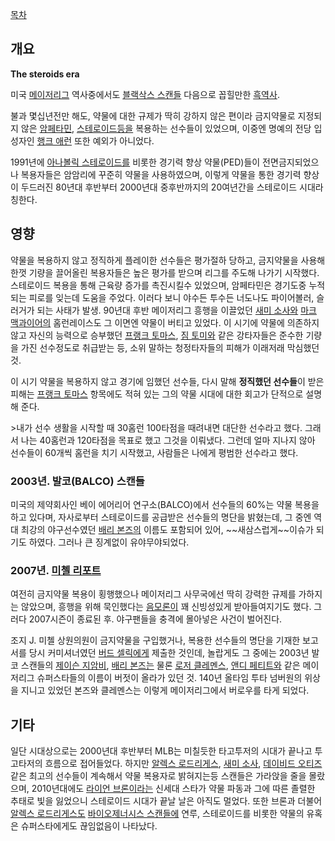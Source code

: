 [[목차]]
== 개요 ==
'''The steroids era'''

미국 [[메이저리그]] 역사중에서도 [[블랙삭스 스캔들]] 다음으로 꼽힐만한 [[흑역사]].

불과 몇십년전만 해도, 약물에 대한 규제가 딱히 강하지 않은 편이라 금지약물로 지정되지 않은 [[암페타민]], [[스테로이드]]등을 복용하는 선수들이 있었으며, 이중엔 명예의 전당 입성자인 [[행크 애런]] 또한 예외가 아니었다.

1991년에 [[아나볼릭 스테로이드]]를 비롯한 경기력 향상 약물(PED)들이 전면금지되었으나 복용자들은 암암리에 꾸준히 약물을 사용하였으며, 이렇게 약물을 통한 경기력 향상이 두드러진 80년대 후반부터 2000년대 중후반까지의 20여년간을 스테로이드 시대라 칭한다.
== 영향 ==
약물을 복용하지 않고 정직하게 플레이한 선수들은 평가절하 당하고, 금지약물을 사용해 한껏 기량을 끌어올린 복용자들은 높은 평가를 받으며 리그를 주도해 나가기 시작했다. 스테로이드 복용을 통해 근육량 증가를 촉진시킬수 있었으며, 암페타민은 경기도중 누적되는 피로를 잊는데 도움을 주었다. 이러다 보니 야수든 투수든 너도나도 파이어볼러, 슬러거가 되는 사태가 발생. 90년대 후반 메이저리그 흥행을 이끌었던 [[새미 소사]]와 [[마크 맥과이어]]의 홈런레이스도 그 이면엔 약물이 버티고 있었다. 이 시기에 약물에 의존하지 않고 자신의 능력으로 승부했던 [[프랭크 토마스]], [[짐 토미]]와 같은 강타자들은 준수한 기량을 가진 선수정도로 취급받는 등, 소위 말하는 청정타자들의 피해가 이래저래 막심했던 것.

이 시기 약물을 복용하지 않고 경기에 임했던 선수들, 다시 말해 '''정직했던 선수들'''이 받은 피해는 [[프랭크 토마스]] 항목에도 적혀 있는 그의 약물 시대에 대한 회고가 단적으로 설명해 준다. 

>내가 선수 생활을 시작할 때 30홈런 100타점을 때려내면 대단한 선수라고 했다. 그래서 나는 40홈런과 120타점을 목표로 했고 그것을 이뤄냈다. 그런데 얼마 지나지 않아 선수들이 60개씩 홈런을 치기 시작했고, 사람들은 나에게 평범한 선수라고 했다.
=== 2003년. 발코(BALCO) 스캔들 ===
미국의 제약회사인 베이 에어리어 연구소(BALCO)에서 선수들의 60%는 약물 복용을 하고 있다며, 자사로부터 스테로이드를 공급받은 선수들의 명단을 밝혔는데, 그 중엔 역대 최강의 야구선수였던 [[배리 본즈]]의 이름도 포함되어 있어, ~~새삼스럽게~~이슈가 되기도 하였다. 그러나 큰 징계없이 유야무야되었다.
=== 2007년. [[미첼 리포트]] ===
여전히 금지약물 복용이 횡행했으나 메이저리그 사무국에선 딱히 강력한 규제를 가하지는 않았으며, 흥행을 위해 묵인했다는 [[음모론]]이 꽤 신빙성있게 받아들여지기도 했다. 그러다 2007시즌이 종료된 후. 야구팬들을 충격에 몰아넣은 사건이 벌어진다.

조지 J. 미첼 상원의원이 금지약물을 구입했거나, 복용한 선수들의 명단을 기재한 보고서를 당시 커미셔너였던 [[버드 셀릭]]에게 제출한 것인데, 놀랍게도 그 중에는 2003년 발코 스캔들의 [[제이슨 지암비]], [[배리 본즈]]는 물론 [[로저 클레멘스]], [[앤디 페티트]]와 같은 메이저리그 슈퍼스타들의 이름이 버젓이 올라가 있던 것. 140년 올타임 투타 넘버원의 위상을 지니고 있었던 본즈와 클레멘스는 이렇게 메이저리그에서 버로우를 타게 되었다.

== 기타 ==
일단 시대상으로는 2000년대 후반부터 MLB는 미칠듯한 타고투저의 시대가 끝나고 투고타저의 흐름으로 접어들었다. 하지만 [[알렉스 로드리게스]], [[새미 소사]], [[데이비드 오티즈]] 같은 최고의 선수들이 계속해서 약물 복용자로 밝혀지는등 스캔들은 가라앉을 줄을 몰랐으며, 2010년대에도 [[라이언 브론]]이라는 신세대 스타가 약물 파동과 그에 따른 졸렬한 추태로 빛을 잃었으니 스테로이드 시대가 끝날 날은 아직도 멀었다. 또한 브론과 더불어 [[알렉스 로드리게스]]도 [[바이오제너시스 스캔들]]에 연루, 스테로이드를 비롯한 약물의 유혹은 슈퍼스타에게도 끊임없음이 나타났다.
